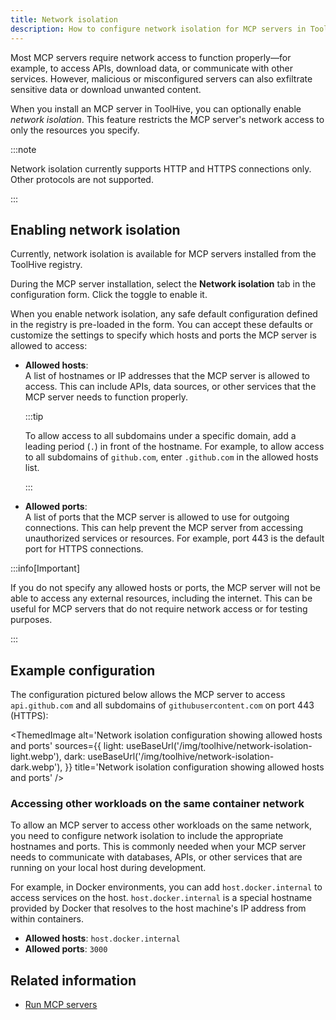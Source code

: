```yaml
---
title: Network isolation
description: How to configure network isolation for MCP servers in ToolHive.
---
```



Most MCP servers require network access to function properly—for example, to
access APIs, download data, or communicate with other services. However,
malicious or misconfigured servers can also exfiltrate sensitive data or
download unwanted content.

When you install an MCP server in ToolHive, you can optionally enable _network
isolation_. This feature restricts the MCP server's network access to only the
resources you specify.

:::note

Network isolation currently supports HTTP and HTTPS connections only. Other
protocols are not supported.

:::

## Enabling network isolation

Currently, network isolation is available for MCP servers installed from the
ToolHive registry.

During the MCP server installation, select the **Network isolation** tab in the
configuration form. Click the toggle to enable it.

When you enable network isolation, any safe default configuration defined in the
registry is pre-loaded in the form. You can accept these defaults or customize
the settings to specify which hosts and ports the MCP server is allowed to
access:

- **Allowed hosts**:\
  A list of hostnames or IP addresses that the MCP server is allowed to access.
  This can include APIs, data sources, or other services that the MCP server
  needs to function properly.

  :::tip

  To allow access to all subdomains under a specific domain, add a leading
  period (`.`) in front of the hostname. For example, to allow access to all
  subdomains of `github.com`, enter `.github.com` in the allowed hosts list.

  :::

- **Allowed ports**:\
  A list of ports that the MCP server is allowed to use for outgoing
  connections. This can help prevent the MCP server from accessing unauthorized
  services or resources. For example, port 443 is the default port for HTTPS
  connections.

:::info[Important]

If you do not specify any allowed hosts or ports, the MCP server will not be
able to access any external resources, including the internet. This can be
useful for MCP servers that do not require network access or for testing
purposes.

:::

## Example configuration

The configuration pictured below allows the MCP server to access
`api.github.com` and all subdomains of `githubusercontent.com` on port 443
(HTTPS):

<ThemedImage
  alt='Network isolation configuration showing allowed hosts and ports'
  sources={{
    light: useBaseUrl('/img/toolhive/network-isolation-light.webp'),
    dark: useBaseUrl('/img/toolhive/network-isolation-dark.webp'),
  }}
  title='Network isolation configuration showing allowed hosts and ports'
/>
<br />

### Accessing other workloads on the same container network

To allow an MCP server to access other workloads on the same network, you need
to configure network isolation to include the appropriate hostnames and ports.
This is commonly needed when your MCP server needs to communicate with
databases, APIs, or other services that are running on your local host during
development.

For example, in Docker environments, you can add `host.docker.internal` to
access services on the host. `host.docker.internal` is a special hostname
provided by Docker that resolves to the host machine's IP address from within
containers.

- **Allowed hosts**: `host.docker.internal`
- **Allowed ports**: `3000`

## Related information

- [Run MCP servers](./run-mcp-servers.md)
